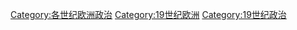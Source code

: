 [[Category:各世纪欧洲政治|Category:各世纪欧洲政治]]
[[Category:19世纪欧洲|Category:19世纪欧洲]]
[[Category:19世纪政治|Category:19世纪政治]]
